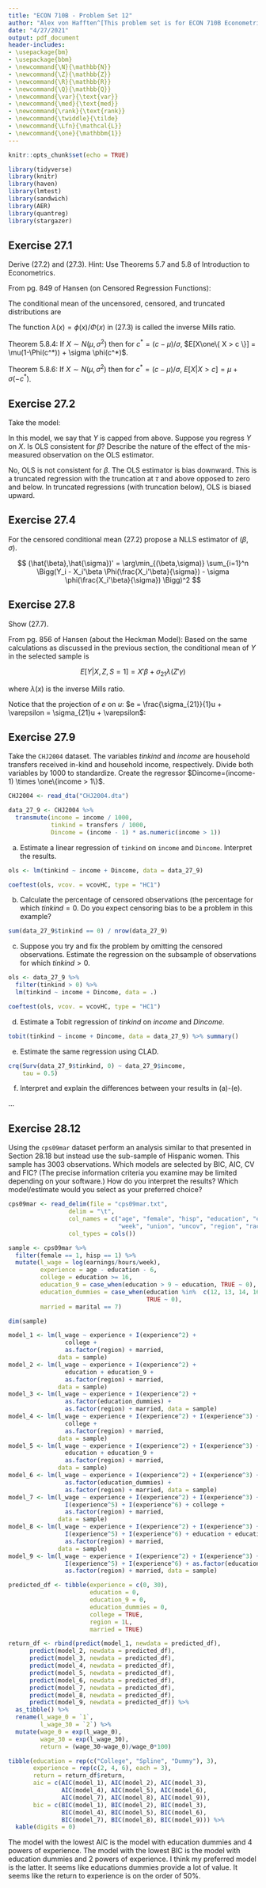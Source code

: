 ```yaml
---
title: "ECON 710B - Problem Set 12"
author: "Alex von Hafften^[This problem set is for ECON 710B Econometrics taught by Bruce Hansen with assistance from Jian Zhang at UW-Madison. Exercises come from Bruce's textbook. I worked on this problem set with a study group of Michael Nattinger, Andrew Smith, and Ryan Mather. I also discussed problems with Sarah Bass, Emily Case, Danny Edgel, and Katherine Kwok.]"
date: "4/27/2021"
output: pdf_document
header-includes:
- \usepackage{bm}
- \usepackage{bbm}
- \newcommand{\N}{\mathbb{N}}
- \newcommand{\Z}{\mathbb{Z}}
- \newcommand{\R}{\mathbb{R}}
- \newcommand{\Q}{\mathbb{Q}}
- \newcommand{\var}{\text{var}}
- \newcommand{\med}{\text{med}}
- \newcommand{\rank}{\text{rank}}
- \newcommand{\twiddle}{\tilde}
- \newcommand{\Lfn}{\mathcal{L}}
- \newcommand{\one}{\mathbbm{1}}
---
```


```r
knitr::opts_chunk$set(echo = TRUE)

library(tidyverse)
library(knitr)
library(haven)
library(lmtest)
library(sandwich)
library(AER)
library(quantreg)
library(stargazer)
```

## Exercise 27.1

Derive (27.2) and (27.3). Hint: Use Theorems 5.7 and 5.8 of Introduction to Econometrics.

From pg. 849 of Hansen (on Censored Regression Functions):

The conditional mean of the uncensored, censored, and truncated distributions are

\begin{align*}
m^*(X) &= E[Y^* | X] = X'\beta &\\
m(X) &= E[Y | X] = X'\beta \Phi(\frac{X'\beta}{\sigma}) + \sigma \phi(\frac{X'\beta}{\sigma}) & (27.2) \\
m^\#(X) &= E[Y^\# | X] = X'\beta + \sigma \lambda(\frac{X'\beta}{\sigma}) &(27.3)
\end{align*}

The function $\lambda(x) = \phi(x)/\Phi(x)$ in (27.3) is called the inverse Mills ratio. 

Theorem 5.8.4: If $X \sim N(\mu, \sigma^2)$ then for $c^* = (c - \mu) / \sigma$, $E[X\one\{ X > c \}] = \mu(1-\Phi(c^*)) + \sigma \phi(c^*)$.

Theorem 5.8.6: If $X \sim N(\mu, \sigma^2)$ then for $c^* = (c - \mu) / \sigma$, $E[X|X > c] = \mu + \sigma(-c^*)$.

\begin{align*}
m(X) 
&= E[Y|X] \\
&= E[Y^*\one\{Y^* > 0\}|X] \\
&= E[(X'\beta + e)\one\{X'\beta + e > 0\}|X]\\
&= X'\beta E[\one\{\frac{e}{\sigma} > \frac{-X'\beta}{\sigma}\}|X] + E[e \one\{e > -X'\beta\}|X]\\
&= X'\beta \Phi(\frac{X'\beta}{\sigma}) + (0) (1-\Phi(e/\sigma)) + \sigma \phi(-X'\beta/\sigma)\\
&= X'\beta \Phi(\frac{X'\beta}{\sigma}) + \sigma \phi(\frac{X'\beta}{\sigma})
\end{align*}

\begin{align*}
m^\#(X) 
&= E[Y^\# | X] \\
&= E[Y^* | X, Y^* > 0] \\
&= E[X'\beta + e | X, X'\beta + e > 0] \\
&= X'\beta + E[e | e > -X'\beta] \\
&= X'\beta + (0)+\sigma \lambda(X'\beta) \\
&= X'\beta + \sigma \lambda(\frac{X'\beta}{\sigma})
\end{align*}


## Exercise 27.2

Take the model:

\begin{align*}
Y^* &= X'\beta + e \\
e &\sim N(0, \sigma^2) \\
Y &= \begin{cases} Y* & \text{if } Y^* \le \tau \\ \text{missing} & \text{if } Y^* > \tau \end{cases}
\end{align*}

In this model, we say that $Y$ is capped from above. Suppose you regress $Y$ on $X$. Is OLS consistent for $\beta$? Describe the nature of the effect of the mis-measured observation on the OLS estimator.

No, OLS is not consistent for $\beta$.  The OLS estimator is bias downward.  This is a truncated regression with the truncation at $\tau$ and above opposed to zero and below.  In truncated regressions (with truncation below), OLS is biased upward.


## Exercise 27.4

For the censored conditional mean (27.2) propose a NLLS estimator of $(\beta,\sigma)$.

$$
(\hat{\beta},\hat{\sigma})' 
= \arg\min_{(\beta,\sigma)}
\sum_{i=1}^n \Bigg(Y_i -  X_i'\beta \Phi(\frac{X_i'\beta}{\sigma}) - \sigma \phi(\frac{X_i'\beta}{\sigma}) \Bigg)^2
$$

\pagebreak


## Exercise 27.8

Show (27.7).

From pg. 856 of Hansen (about the Heckman Model): Based on the same calculations as discussed in the previous section, the conditional mean of $Y$ in the selected sample is

$$
E[Y |X,Z,S=1] = X'\beta+\sigma_{21}\lambda(Z'\gamma)
$$

where $\lambda(x)$ is the inverse Mills ratio.

Notice that the projection of $e$ on $u$: $e = \frac{\sigma_{21}}{1}u + \varepsilon = \sigma_{21}u + \varepsilon$:

\begin{align*}
E[Y |X,Z,S=1] 
&= X'\beta + E[e|X, Z, S=1]\\
&= X'\beta + E[e|S^*>0]\\
&= X'\beta + E[e|u>-Z'\gamma]\\
&= X'\beta + \sigma_{21}\lambda(Z'\gamma)
\end{align*}

\pagebreak

## Exercise 27.9

Take the `CHJ2004` dataset. The variables $tinkind$ and $income$ are household transfers received in-kind and household income, respectively. Divide both variables by 1000 to standardize. Create the regressor $Dincome=(income-1) \times \one\{income > 1\}$.

```r
CHJ2004 <- read_dta("CHJ2004.dta")

data_27_9 <- CHJ2004 %>%
  transmute(income = income / 1000,
            tinkind = transfers / 1000,
            Dincome = (income - 1) * as.numeric(income > 1))
```

(a) Estimate a linear regression of `tinkind` on `income` and `Dincome`. Interpret the results.

```r
ols <- lm(tinkind ~ income + Dincome, data = data_27_9)

coeftest(ols, vcov. = vcovHC, type = "HC1")
```

(b) Calculate the percentage of censored observations (the percentage for which $tinkind = 0$. Do you expect censoring bias to be a problem in this example?

```r
sum(data_27_9$tinkind == 0) / nrow(data_27_9)
```

(c) Suppose you try and fix the problem by omitting the censored observations. Estimate the regression on the subsample of observations for which $tinkind> 0$.

```r
ols <- data_27_9 %>%
  filter(tinkind > 0) %>%
  lm(tinkind ~ income + Dincome, data = .)

coeftest(ols, vcov. = vcovHC, type = "HC1")
```

\pagebreak

(d) Estimate a Tobit regression of $tinkind$ on $income$ and $Dincome$.

```r
tobit(tinkind ~ income + Dincome, data = data_27_9) %>% summary()
```

(e) Estimate the same regression using CLAD.

```r
crq(Surv(data_27_9$tinkind, 0) ~ data_27_9$income, 
    tau = 0.5)
```

(f) Interpret and explain the differences between your results in (a)-(e).

...

\pagebreak


## Exercise 28.12

Using the `cps09mar` dataset perform an analysis similar to that presented in Section
28.18 but instead use the sub-sample of Hispanic women. This sample has 3003 observations. Which models are selected by BIC, AIC, CV and FIC? (The precise information criteria you examine may be limited depending on your software.) How do you interpret the results? Which model/estimate would you select as your preferred choice? \footnote{You only need to compare AIC and BIC selection.}

```r
cps09mar <- read_delim(file = "cps09mar.txt", 
                 delim = "\t",
                 col_names = c("age", "female", "hisp", "education", "earnings", "hours",
                               "week", "union", "uncov", "region", "race", "marital"),
                 col_types = cols())

sample <- cps09mar %>%
  filter(female == 1, hisp == 1) %>%
  mutate(l_wage = log(earnings/hours/week),
         experience = age - education - 6,
         college = education >= 16,
         education_9 = case_when(education > 9 ~ education, TRUE ~ 0),
         education_dummies = case_when(education %in%  c(12, 13, 14, 16, 18, 20)~education,
                                       TRUE ~ 0),
         married = marital == 7)

dim(sample)

model_1 <- lm(l_wage ~ experience + I(experience^2) + 
                college + 
                as.factor(region) + married, 
              data = sample)
model_2 <- lm(l_wage ~ experience + I(experience^2) + 
                education + education_9 + 
                as.factor(region) + married, 
              data = sample)
model_3 <- lm(l_wage ~ experience + I(experience^2) +
                as.factor(education_dummies) + 
                as.factor(region) + married, data = sample)
model_4 <- lm(l_wage ~ experience + I(experience^2) + I(experience^3) + I(experience^4) + 
                college + 
                as.factor(region) + married, 
              data = sample)
model_5 <- lm(l_wage ~ experience + I(experience^2) + I(experience^3) + I(experience^4) + 
                education + education_9 + 
                as.factor(region) + married, 
              data = sample)
model_6 <- lm(l_wage ~ experience + I(experience^2) + I(experience^3) + I(experience^4) + 
                as.factor(education_dummies) + 
                as.factor(region) + married, data = sample)
model_7 <- lm(l_wage ~ experience + I(experience^2) + I(experience^3) + I(experience^4) + 
                I(experience^5) + I(experience^6) + college + 
                as.factor(region) + married, 
              data = sample)
model_8 <- lm(l_wage ~ experience + I(experience^2) + I(experience^3) + I(experience^4) + 
                I(experience^5) + I(experience^6) + education + education_9 + 
                as.factor(region) + married, 
              data = sample)
model_9 <- lm(l_wage ~ experience + I(experience^2) + I(experience^3) + I(experience^4) +
                I(experience^5) + I(experience^6) + as.factor(education_dummies) + 
                as.factor(region) + married, data = sample)

predicted_df <- tibble(experience = c(0, 30),
                       education = 0,
                       education_9 = 0,
                       education_dummies = 0,
                       college = TRUE,
                       region = 1L,
                       married = TRUE)

return_df <- rbind(predict(model_1, newdata = predicted_df),
      predict(model_2, newdata = predicted_df),
      predict(model_3, newdata = predicted_df),
      predict(model_4, newdata = predicted_df),
      predict(model_5, newdata = predicted_df),
      predict(model_6, newdata = predicted_df),
      predict(model_7, newdata = predicted_df),
      predict(model_8, newdata = predicted_df),
      predict(model_9, newdata = predicted_df)) %>%
  as_tibble() %>%
  rename(l_wage_0 = `1`,
         l_wage_30 = `2`) %>%
  mutate(wage_0 = exp(l_wage_0),
         wage_30 = exp(l_wage_30),
         return = (wage_30-wage_0)/wage_0*100)

tibble(education = rep(c("College", "Spline", "Dummy"), 3),
       experience = rep(c(2, 4, 6), each = 3),
       return = return_df$return,
       aic = c(AIC(model_1), AIC(model_2), AIC(model_3),
               AIC(model_4), AIC(model_5), AIC(model_6),
               AIC(model_7), AIC(model_8), AIC(model_9)),
       bic = c(BIC(model_1), BIC(model_2), BIC(model_3),
               BIC(model_4), BIC(model_5), BIC(model_6), 
               BIC(model_7), BIC(model_8), BIC(model_9))) %>%
  kable(digits = 0)

```


The model with the lowest AIC is the model with education dummies and 4 powers of experience.  The model with the lowest BIC is the model with education dummies and 2 powers of experience.  I think my preferred model is the latter.  It seems like educations dummies provide a lot of value.  It seems like the return to experience is on the order of 50%.

